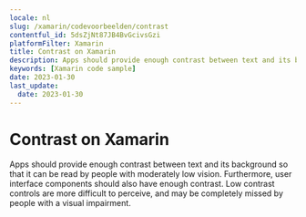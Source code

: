 ```yaml
---
locale: nl
slug: /xamarin/codevoorbeelden/contrast
contentful_id: 5dsZjNt87JB4BvGcivsGzi
platformFilter: Xamarin
title: Contrast on Xamarin
description: Apps should provide enough contrast between text and its background so that it can be read by people with moderately low vision.
keywords: [Xamarin code sample]
date: 2023-01-30
last_update:
  date: 2023-01-30
---
```


# Contrast on Xamarin

Apps should provide enough contrast between text and its background so that it can be read by people with moderately low vision. Furthermore, user interface components should also have enough contrast. Low contrast controls are more difficult to perceive, and may be completely missed by people with a visual impairment.

<CodeSample id="screen-contrast" locale="nl" platform="xamarin"/>
